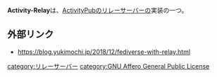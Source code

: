 {{混同|ActivityRelay (kaniini)}}
{{Infobox software
| Name                = Activity-Relay
<!-- | Image               = [[ファイル:Amaroq.jpg|120px|Amaroq]] -->
| Developer           = [[雪餅]]
| SourceCode          = https://github.com/yukimochi/Activity-Relay
| Platform            = Linux
| ProgrammingLanguage = Go
| Launch              = 2018年12月
<!-- | Kifu                = [https://paypal.me/floofdog PayPal] -->
| License             = [[GNU Affero General Public License]]
| Web                 = https://relay.toot.yukimochi.jp
<!-- | Download            = [https://itunes.apple.com/us/app/amaroq-for-mastodon/id1214116200 AppStore] -->
}}'''Activity-Relay'''は、[[ActivityPub]]のリレーサーバーの実装の一つ。

==外部リンク==
* https://blog.yukimochi.jp/2018/12/fediverse-with-relay.html

{{DEFAULTSORT:activityrelay}}
[[category:リレーサーバー]]
[[category:GNU Affero General Public License]]